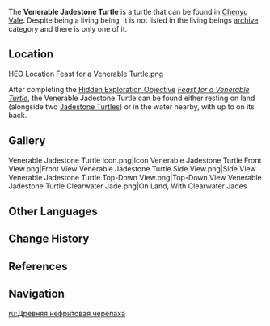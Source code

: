 {{Wildlife Infobox
|type     = Wildlife
|image    = Venerable Jadestone Turtle Front View.png
|location = 
}}
The '''Venerable Jadestone Turtle''' is a turtle that can be found in [[Chenyu Vale]]. Despite being a living being, it is not listed in the living beings [[archive]] category and there is only one of it.

==Location==
<gallery>
HEO Location Feast for a Venerable Turtle.png
</gallery>

After completing the [[Hidden Exploration Objective]] ''[[Feast for a Venerable Turtle]]'', the Venerable Jadestone Turtle can be found either resting on land (alongside two [[Jadestone Turtle]]s) or in the water nearby, with up to {{Item|Clearwater Jade|x=6}} on its back.

==Gallery==
<gallery>
Venerable Jadestone Turtle Icon.png|Icon
Venerable Jadestone Turtle Front View.png|Front View
Venerable Jadestone Turtle Side View.png|Side View
Venerable Jadestone Turtle Top-Down View.png|Top-Down View
Venerable Jadestone Turtle Clearwater Jade.png|On Land, With Clearwater Jades
</gallery>

==Other Languages==
{{Other Languages
|en      = Venerable Jadestone Turtle
|zhs     = 玉璜古龟
|zhs_rm  = 
|zht     = 玉璜古龜
|zht_rm  = 
|zh_tl   = 
|ja      = 玉璜古ガメ
|ja_rm   = 
|ja_tl   = 
|ko      = 고대 패옥 거북
|ko_rm   = 
|ko_tl   = 
|es      = Gigatortuga litojade
|es_tl   = Lithojade Gigaturtle
|fr      = Ancienne tortue litojade
|fr_tl   = Ancient Litojade Turtle
|ru      = Древняя нефритовая черепаха
|ru_tl   = 
|th      = Venerable Jadestone Turtle
|vi      = Rùa Hoàng Ngọc Cổ
|vi_tl   = 
|de      = Ehrwürdige Jade-Schildkröte
|de_tl   = Venerable Jade Turtle	
|id      = Venerable Jadestone Turtle
|pt      = Tartaruga Antiga de Jade
|pt_tl   = 
|tr      = Ulu Yeşim Taşı Kaplumbağa
|tr_tl   = 
|it      = Tartaruga Giadilite veneranda
|it_tl   = 
}}

==Change History==
{{Change History|4.4}}

==References==
{{Reflist}}

==Navigation==
{{Wildlife Navbox}}

[[ru:Древняя нефритовая черепаха]]